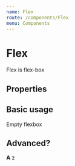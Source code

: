 ```yaml
---
name: Flex
route: /components/Flex
menu: Components
---
```




# Flex

Flex is flex-box

## Properties

<Props of={Flex} />

## Basic usage

<Flex>Empty flexbox</Flex>

## Advanced?

<Playground>
  <Flex
    bg="bgEmotionGrassGreen"
    color="white"
    sx={{ borderRadius: 'l' }}
    width="200px"
    height="200px"
    p="xl"
    justifyContent="space-between"
    alignItems="center"
    fontSize="32px"
  >
    <b>A</b>
    <span>z</span>
  </Flex>
</Playground>
